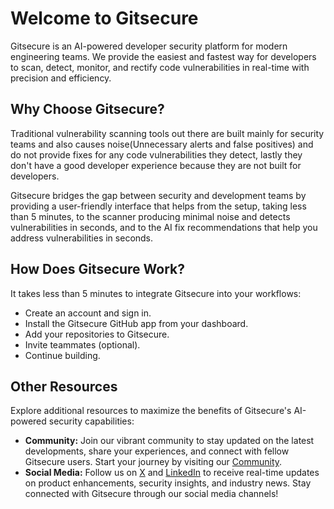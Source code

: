 # Welcome to Gitsecure

Gitsecure is an AI-powered developer security platform for modern engineering teams. We provide the easiest and fastest way for developers to scan, detect, monitor, and rectify code vulnerabilities in real-time with precision and efficiency.


## Why Choose Gitsecure?

Traditional vulnerability scanning tools out there are built mainly for security teams and also causes noise(Unnecessary alerts and false positives) and do not provide fixes for any code vulnerabilities they detect, lastly they don't have a good developer experience because they are not built for developers. 

Gitsecure bridges the gap between security and development teams by providing a user-friendly interface that helps from the setup, taking less than 5 minutes, to the scanner producing minimal noise and detects vulnerabilities in seconds, and to the AI fix recommendations that help you address vulnerabilities in seconds.

## How Does Gitsecure Work?

It takes less than 5 minutes to integrate Gitsecure into your workflows:

- Create an account and sign in.
- Install the Gitsecure GitHub app from your dashboard.
- Add your repositories to Gitsecure.
- Invite teammates (optional).
- Continue building.

## Other Resources

Explore additional resources to maximize the benefits of Gitsecure's AI-powered security capabilities:

- **Community:** Join our vibrant community to stay updated on the latest developments, share your experiences, and connect with fellow Gitsecure users. Start your journey by visiting our [Community](https://discord.gg/u5tkbCnP3G).
- **Social Media:** Follow us on [X](https://X.com/gitsecure) and [LinkedIn](https://www.linkedin.com/company/gitsecure) to receive real-time updates on product enhancements, security insights, and industry news. Stay connected with Gitsecure through our social media channels!
